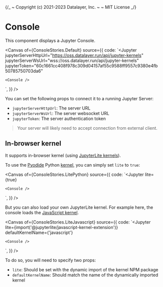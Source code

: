 {/_
~ Copyright (c) 2021-2023 Datalayer, Inc.
~
~ MIT License
_/}


<Meta of={ConsoleStories} />

# Console

This component displays a Jupyter Console.

<Canvas
    of={ConsoleStories.Default}
    source={{
        code: `<Jupyter
    jupyterServerHttpUrl="https://oss.datalayer.run/api/jupyter-kernels"
    jupyterServerWsUrl="wss://oss.datalayer.run/api/jupyter-kernels"
    jupyterToken="60c1661cc408f978c309d04157af55c9588ff9557c9380e4fb50785750703da6"
>
    <Console />
</Jupyter>`,
    }}
/>

You can set the following props to connect it to a running Jupyter Server:

-   `jupyterServerHttpUrl`: The server URL
-   `jupyterServerWsUrl`: The server websocket URL
-   `jupyterToken`: The server authentication token

> Your server will likely need to accept connection from external client.

## In-browser kernel

It supports in-browser kernel (using [JupyterLite kernels](https://jupyterlite.readthedocs.io/en/stable/)).

To use the [Pyodide](https://pyodide.org/) Python [kernel](https://github.com/jupyterlite/pyodide-kernel),
you can simply set `lite` to `true`:

<Canvas
    of={ConsoleStories.LitePython}
    source={{
        code: `<Jupyter
    lite={true}
>
    <Console />
</Jupyter>`,
    }}
/>

But you can also load your own JupyterLite kernel. For example here, the console loads
the [JavaScript kernel](https://github.com/jupyterlite/jupyterlite/tree/main/py/jupyterlite-javascript-kernel).

<Canvas
    of={ConsoleStories.LiteJavascript}
    source={{
        code: `<Jupyter
    lite={import('@jupyterlite/javascript-kernel-extension')}
    defaultKernelName={'javascript'}
>
    <Console />
</Jupyter>`,
    }}
/>

To do so, you will need to specify two props:

-   `lite`: Should be set with the dynamic import of the kernel NPM package
-   `defaultKernelName`: Should match the name of the dynamically imported kernel
